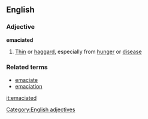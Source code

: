 ==English==
===Adjective===
'''emaciated'''
#[[Thin]] or [[haggard]], especially from [[hunger]] or [[disease]]
===Related terms===
*[[emaciate]]
*[[emaciation]]
[[Category:English adjectives]]

[[it:emaciated]]